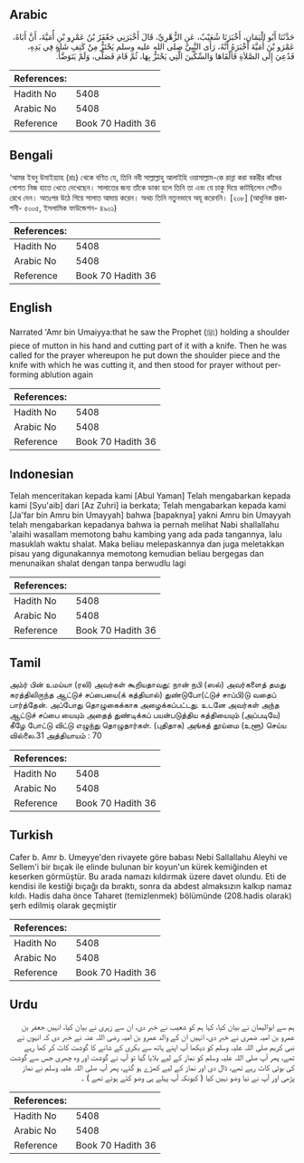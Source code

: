 ## Arabic


<div dir="rtl" lang="ar" style={{fontSize:'larger',backgroundColor:'#f8f9fa',padding:20}}>
حَدَّثَنَا أَبُو الْيَمَانِ، أَخْبَرَنَا شُعَيْبٌ، عَنِ الزُّهْرِيِّ، قَالَ أَخْبَرَنِي جَعْفَرُ بْنُ عَمْرِو بْنِ أُمَيَّةَ، أَنَّ أَبَاهُ، عَمْرَو بْنَ أُمَيَّةَ أَخْبَرَهُ أَنَّهُ، رَأَى النَّبِيَّ صلى الله عليه وسلم يَحْتَزُّ مِنْ كَتِفِ شَاةٍ فِي يَدِهِ، فَدُعِيَ إِلَى الصَّلاَةِ فَأَلْقَاهَا وَالسِّكِّينَ الَّتِي يَحْتَزُّ بِهَا، ثُمَّ قَامَ فَصَلَّى، وَلَمْ يَتَوَضَّأْ‏.‏
</div>
<div style={{backgroundColor:'#f8f9fa',padding:20, marginBottom: 10}}><table> <thead> <tr> <th>References:</th> <th></th> </tr> </thead> <tbody><tr><td>Hadith No</td><td>5408</td></tr><tr><td>Arabic No</td><td>5408</td></tr><tr><td>Reference</td><td>Book 70 Hadith 36</td></tr></tbody></table></div>

## Bengali


<div dir="ltr" lang="bn" style={{fontSize:'larger',backgroundColor:'#f8f9fa',padding:20}}>
‘আমর ইবনু উমাইয়্যাহ (রাঃ) থেকে বণিত যে, তিনি নবী সাল্লাল্লাহু আলাইহি ওয়াসাল্লাম-কে রান্না করা বকরীর কাঁধের গোশত নিজ হাতে খেতে দেখেছেন। সালাতের জন্য তাঁকে ডাকা হলে তিনি তা এবং যে চাকু দিয়ে কাটছিলেন সেটিও রেখে দেন। অতঃপর উঠে গিয়ে সালাত আদায় করেন। অথচ তিনি নতুনভাবে অযূ করেননি। [২০৮] (আধুনিক প্রকাশনী- ৫০০৫, ইসলামিক ফাউন্ডেশন- ৪৯০১)
</div>
<div style={{backgroundColor:'#f8f9fa',padding:20, marginBottom: 10}}><table> <thead> <tr> <th>References:</th> <th></th> </tr> </thead> <tbody><tr><td>Hadith No</td><td>5408</td></tr><tr><td>Arabic No</td><td>5408</td></tr><tr><td>Reference</td><td>Book 70 Hadith 36</td></tr></tbody></table></div>

## English


<div dir="ltr" lang="en" style={{fontSize:'larger',backgroundColor:'#f8f9fa',padding:20}}>
Narrated 'Amr bin Umaiyya:that he saw the Prophet (ﷺ) holding a shoulder piece of mutton in his hand and cutting part of it with a knife. Then he was called for the prayer whereupon he put down the shoulder piece and the knife with which he was cutting it, and then stood for prayer without performing ablution again
</div>
<div style={{backgroundColor:'#f8f9fa',padding:20, marginBottom: 10}}><table> <thead> <tr> <th>References:</th> <th></th> </tr> </thead> <tbody><tr><td>Hadith No</td><td>5408</td></tr><tr><td>Arabic No</td><td>5408</td></tr><tr><td>Reference</td><td>Book 70 Hadith 36</td></tr></tbody></table></div>

## Indonesian


<div dir="ltr" lang="id" style={{fontSize:'larger',backgroundColor:'#f8f9fa',padding:20}}>
Telah menceritakan kepada kami [Abul Yaman] Telah mengabarkan kepada kami [Syu'aib] dari [Az Zuhri] ia berkata; Telah mengabarkan kepada kami [Ja'far bin Amru bin Umayyah] bahwa [bapaknya] yakni Amru bin Umayyah telah mengabarkan kepadanya bahwa ia pernah melihat Nabi shallallahu 'alaihi wasallam memotong bahu kambing yang ada pada tangannya, lalu masuklah waktu shalat. Maka beliau melepaskannya dan juga meletakkan pisau yang digunakannya memotong kemudian beliau bergegas dan menunaikan shalat dengan tanpa berwudlu lagi
</div>
<div style={{backgroundColor:'#f8f9fa',padding:20, marginBottom: 10}}><table> <thead> <tr> <th>References:</th> <th></th> </tr> </thead> <tbody><tr><td>Hadith No</td><td>5408</td></tr><tr><td>Arabic No</td><td>5408</td></tr><tr><td>Reference</td><td>Book 70 Hadith 36</td></tr></tbody></table></div>

## Tamil


<div dir="ltr" lang="ta" style={{fontSize:'larger',backgroundColor:'#f8f9fa',padding:20}}>
அம்ர் பின் உமய்யா (ரலி) அவர்கள் கூறியதாவது: நான் நபி (ஸல்) அவர்களைத் தமது கரத்திலிருந்த ஆட்டுச் சப்பையை(க் கத்தியால்) துண்டுபோ(ட்டுச் சாப்பி)டு வதைப் பார்த்தேன். அப்போது தொழுகைக்காக அழைக்கப்பட்டது. உடனே அவர்கள் அந்த ஆட்டுச் சப்பை யையும் அதைத் துண்டிக்கப் பயன்படுத்திய கத்தியையும் (அப்படியே) கீழே போட்டு விட்டு எழுந்து தொழுதார்கள். (புதிதாக) அங்கத் தூய்மை (உளூ) செய்ய வில்லை.31 அத்தியாயம் : 70
</div>
<div style={{backgroundColor:'#f8f9fa',padding:20, marginBottom: 10}}><table> <thead> <tr> <th>References:</th> <th></th> </tr> </thead> <tbody><tr><td>Hadith No</td><td>5408</td></tr><tr><td>Arabic No</td><td>5408</td></tr><tr><td>Reference</td><td>Book 70 Hadith 36</td></tr></tbody></table></div>

## Turkish


<div dir="ltr" lang="tr" style={{fontSize:'larger',backgroundColor:'#f8f9fa',padding:20}}>
Cafer b. Amr b. Umeyye'den rivayete göre babası Nebi Sallallahu Aleyhi ve Sellem'i bir bıçak ile elinde bulunan bir koyun'un kürek kemiğinden et keserken görmüştür. Bu arada namazı kıldırmak üzere davet olundu. Eti de kendisi ile kestiği bıçağı da bıraktı, sonra da abdest almaksızın kalkıp namaz kıldı. Hadis daha önce Taharet (temizlenmek) bölümünde (208.hadis olarak) şerh edilmiş olarak geçmiştir
</div>
<div style={{backgroundColor:'#f8f9fa',padding:20, marginBottom: 10}}><table> <thead> <tr> <th>References:</th> <th></th> </tr> </thead> <tbody><tr><td>Hadith No</td><td>5408</td></tr><tr><td>Arabic No</td><td>5408</td></tr><tr><td>Reference</td><td>Book 70 Hadith 36</td></tr></tbody></table></div>

## Urdu


<div dir="rtl" lang="ur" style={{fontSize:'larger',backgroundColor:'#f8f9fa',padding:20}}>
ہم سے ابوالیمان نے بیان کیا، کہا ہم کو شعیب نے خبر دی، ان سے زہری نے بیان کیا، انہیں جعفر بن عمرو بن امیہ ضمری نے خبر دی، انہیں ان کے والد عمرو بن امیہ رضی اللہ عنہ نے خبر دی کہ انہوں نے نبی کریم صلی اللہ علیہ وسلم کو دیکھا آپ اپنے ہاتھ سے بکری کے شانے کا گوشت کاٹ کر کھا رہے تھے، پھر آپ صلی اللہ علیہ وسلم کو نماز کے لیے بلایا گیا تو آپ نے گوشت اور وہ چھری جس سے گوشت کی بوٹی کاٹ رہے تھے، ڈال دی اور نماز کے لیے کھڑے ہو گئے، پھر آپ صلی اللہ علیہ وسلم نے نماز پڑھی اور آپ نے نیا وضو نہیں کیا ( کیونکہ آپ پہلے ہی وضو کئے ہوئے تھے ) ۔
</div>
<div style={{backgroundColor:'#f8f9fa',padding:20, marginBottom: 10}}><table> <thead> <tr> <th>References:</th> <th></th> </tr> </thead> <tbody><tr><td>Hadith No</td><td>5408</td></tr><tr><td>Arabic No</td><td>5408</td></tr><tr><td>Reference</td><td>Book 70 Hadith 36</td></tr></tbody></table></div>
